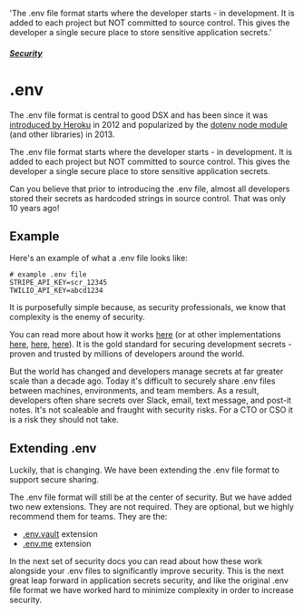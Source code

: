   'The .env file format starts where the developer starts - in development. It is added to each project but NOT committed to source control. This gives the developer a single secure place to store sensitive application secrets.'

##### [Security](/docs/security)
# .env

The .env file format is central to good DSX and has been since it was [introduced by Heroku](https://12factor.net/) in 2012 and popularized by the [dotenv node module](https://www.npmjs.com/package/dotenv) (and other libraries) in 2013.

The .env file format starts where the developer starts - in development. It is added to each project but NOT committed to source control. This gives the developer a single secure place to store sensitive application secrets.

Can you believe that prior to introducing the .env file, almost all developers stored their secrets as hardcoded strings in source control. That was only 10 years ago!

## Example

Here's an example of what a .env file looks like:

```
# example .env file
STRIPE_API_KEY=scr_12345
TWILIO_API_KEY=abcd1234
```

It is purposefully simple because, as security professionals, we know that complexity is the enemy of security.

You can read more about how it works [here](https://github.com/motdotla/dotenv) (or at other implementations [here](https://github.com/bkeepers/dotenv), [here](https://github.com/theskumar/python-dotenv), [here](https://github.com/vlucas/phpdotenv)). It is the gold standard for securing development secrets - proven and trusted by millions of developers around the world.

But the world has changed and developers manage secrets at far greater scale than a decade ago. Today it's difficult to securely share .env files between machines, environments, and team members. As a result, developers often share secrets over Slack, email, text message, and post-it notes. It's not scaleable and fraught with security risks. For a CTO or CSO it is a risk they should not take.

## Extending .env

Luckily, that is changing. We have been extending the .env file format to support secure sharing.

The .env file format will still be at the center of security. But we have added two new extensions. They are not required. They are optional, but we highly recommend them for teams. They are the:

* [.env.vault](/docs/security/env-vault) extension
* [.env.me](/docs/security/env-me) extension

In the next set of security docs you can read about how these work alongside your .env files to significantly improve security. This is the next great leap forward in application secrets security, and like the original .env file format we have worked hard to minimize complexity in order to increase security.
